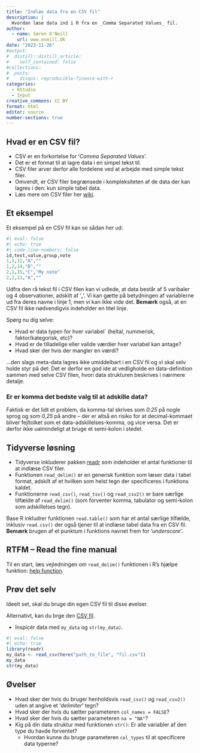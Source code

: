 ```yaml
---
title: "Indlæs data fra en CSV fil"
description: |
  Hvordan læse data ind i R fra en _Comma Separated Values_ fil.
author:
  - name: Søren O'Neill
    url: www.oneill.dk
date: "2023-11-26"
#output:
#  distill::distill_article:
#    self_contained: false
#collections:
#  posts:
#    disqus: reproducible-finance-with-r
categories:
  - RStudio
  - Input
creative_commons: CC BY
format: html
editor: source
number-sections: true
---
```


## Hvad er en CSV fil?

* CSV er en forkortelse for '_Comma Separated Values_'.
* Det er et format til at lagre data i en simpel tekst til.
* CSV filer arver derfor alle fordelene ved at arbejde med simple tekst filer.
* Omvendt, er CSV filer begrænsede i kompleksiteten af de data der kan lagres i den: kun simple tabel data.
* Læs mere om CSV filer her [wiki](https://en.wikipedia.org/wiki/Comma-separated_values). 

## Et eksempel

Et eksempel på en CSV fil kan se sådan her ud:

```r
#| eval: false
#| echo: true
#| code-line-numbers: false
id,test,value,group,note
1,1,12,"A",""
1,2,14,"B",""
2,1,15,"C","My note"
2,2,13,"A",""
```

::: {.callout-tip collapse="true" title="Overvej! Hvad ved vi om data ud fra CSV filen alene ... og hvad ved vi ikke?"}
Udfra den rå tekst fil i CSV filen kan vi udlede, at data består af 5 varibaler og 4 observationer, adskilt af '**,**'. Vi kan gætte på betydningen af variablerne ud fra deres navne i linje 1, men vi kan ikke vide det. **Bemærk** også, at en CSV fil ikke nødvendigvis indeholder en titel linje.

Spørg nu dig selve: 

* Hvad er data typen for hver variabel` (heltal, nummerisk, faktor/kategorisk, etc)? 
* Hvad er de tilladelige eller valide værdier hver variabel kan antage?
* Hvad sker der hvis der mangler en værdi?

...den slags meta-data lagres ikke umiddelbart i en CSV fil og vi skal selv holde styr på det: Det er derfor en god ide at vedligholde en data-definition sammen med selve CSV filen, hvori data strukturen beskrives i nærmere detalje.
:::

### Er er komma det bedste valg til at adskille data?

Faktisk er det lidt et problem, da komma-tal skrives som _0.25_ på nogle sprog  og som _0,25_ på andre -- der er altså en risiko for at decimal-kommaet bliver fejltolket som et data-adskillelses-komma, og vice versa. Det er derfor ikke ualmindeligt at bruge et semi-kolon i stedet.

## Tidyverse løsning

* Tidyverse inkluderer pakken [readr](https://readr.tidyverse.org/) som indeholder et antal funktioner til at indlæse CSV filer.
* Funktionen `read_delim()` er en generisk funktion som læser data i tabel format, adskilt af et hvilken som helst tegn der specificeres i funktions kaldet.
* Funktionerne `read_csv()`, `read_tsv()` og `read_csv2()` er bare særlige tilfælde af `read_delim()` (som forventer komma, tabulator og semi-kolon som adskillelses tegn).

::: {.callout-tip collapse="true" title="Hvis du har brug for et base-R alternativ.."}
Base R inkludrer funktionen `read.table()` som har et antal særlige tilfælde, inklusiv `read.csv()` der også tjener til at indlæse tabel data fra en CSV fil. **Bemærk** brugen af et punktum i funktions navnet frem for '_underscore_'.
:::

## RTFM -- Read the fine manual

Til en start, læs vejledningen om `read_delim()` funktionen i R's hjælpe funktion: [help function](https://www.r-project.org/help.html). 

## Prøv det selv

Ideelt set, skal du bruge din egen CSV fil til disse øvelser.

Alternativt, kan du brge den [CSV fil](./example_csv_file.csv).

* Inspicér data med `my_data` og `str(my_data)`.

::: {.callout-tip collapse="true" title="Kode eksempel.."}

```r
#| eval: false
#| echo: true
library(readr)
my_data <- read_csv(here("path_to_file", "fil.csv"))
my_data
str(my_data)
```
:::


## Øvelser

* Hvad sker der hvis du bruger henholdsvis `read_csv()` og `read_csv2()` uden at angive et  '_delimiter_' tegn?
* Hvad sker der hvis du sætter parameteren `col_names = FALSE`?
* Hvad sker der hvis du sætter parameteren `na = "NA"`?
* Kig på din data struktur med funktionen `str()`: Er alle variabler af den type du havde forventet?
    - Hvordan kunne du bruge parameteren `col_types` til at specificere data typerne?

<script src="https://giscus.app/client.js"
        data-repo="sorenoneill/r4phd"
        data-repo-id="R_kgDOJ9etDQ"
        data-category="Announcements"
        data-category-id="DIC_kwDOJ9etDc4CYApF"
        data-mapping="pathname"
        data-strict="0"
        data-reactions-enabled="0"
        data-emit-metadata="0"
        data-input-position="bottom"
        data-theme="cobalt"
        data-lang="en"
        crossorigin="anonymous"
        async>
</script>